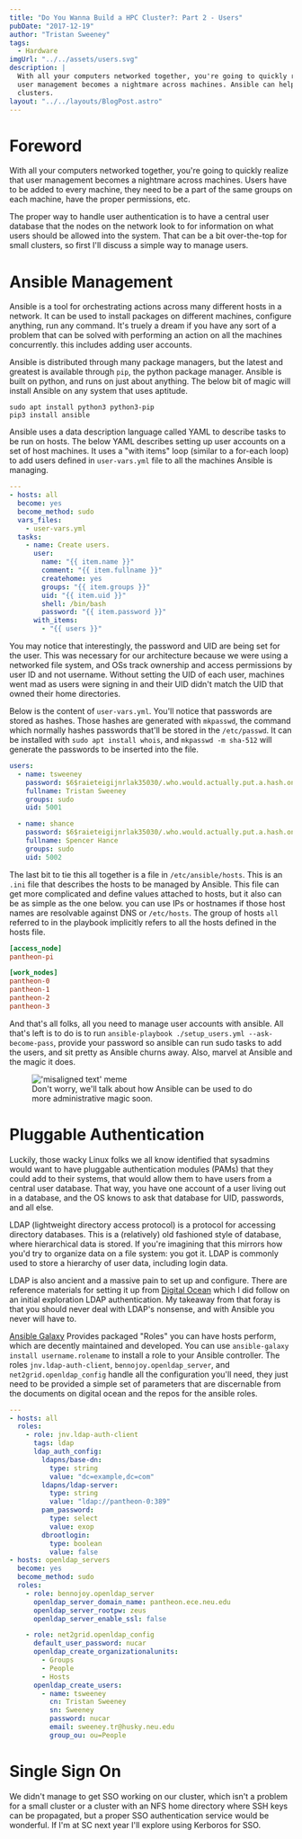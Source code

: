 ```yaml
---
title: "Do You Wanna Build a HPC Cluster?: Part 2 - Users"
pubDate: "2017-12-19"
author: "Tristan Sweeney"
tags:
  - Hardware
imgUrl: "../../assets/users.svg"
description: |
  With all your computers networked together, you're going to quickly realize that
  user management becomes a nightmare across machines. Ansible can help for small
  clusters.
layout: "../../layouts/BlogPost.astro"
---
```



# Foreword

With all your computers networked together, you're going to quickly realize that
user management becomes a nightmare across machines. Users have to be added to
every machine, they need to be a part of the same groups on each machine, have
the proper permissions, etc.

The proper way to handle user authentication is to have a central user database
that the nodes on the network look to for information on what users should be
allowed into the system. That can be a bit over-the-top for small clusters, so
first I'll discuss a simple way to manage users.

# Ansible Management

Ansible is a tool for orchestrating actions across many different hosts in a
network. It can be used to install packages on different machines, configure
anything, run any command. It's truely a dream if you have any sort of a problem
that can be solved with performing an action on all the machines concurrently.
this includes adding user accounts.

Ansible is distributed through many package managers, but the latest and
greatest is available through `pip`, the python package manager. Ansible is
built on python, and runs on just about anything. The below bit of magic will
install Ansible on any system that uses aptitude.

```
sudo apt install python3 python3-pip
pip3 install ansible
```

Ansible uses a data description language called YAML to describe tasks to be run
on hosts. The below YAML describes setting up user accounts on a set of host
machines. It uses a "with items" loop (similar to a for-each loop) to add users
defined in `user-vars.yml` file to all the machines Ansible is managing.

```yaml
---
- hosts: all
  become: yes
  become_method: sudo
  vars_files:
    - user-vars.yml
  tasks:
    - name: Create users.
      user:
        name: "{{ item.name }}"
        comment: "{{ item.fullname }}"
        createhome: yes
        groups: "{{ item.groups }}"
        uid: "{{ item.uid }}"
        shell: /bin/bash
        password: "{{ item.password }}"
      with_items:
        - "{{ users }}"
```

You may notice that interestingly, the password and UID are being set for the
user. This was necessary for our architecture because we were using a
networked file system, and OSs track ownership and access permissions by user
ID and not username. Without setting the UID of each user, machines went mad as
users were signing in and their UID didn't match the UID that owned their home
directories.

Below is the content of `user-vars.yml`. You'll notice that passwords are stored
as hashes. Those hashes are generated with `mkpasswd`, the command which
normally hashes passwords that'll be stored in the `/etc/passwd`. It can be
installed with `sudo apt install whois`, and `mkpasswd -m sha-512` will generate
the passwords to be inserted into the file.

```yaml
users:
  - name: tsweeney
    password: $6$raieteigijnrlak35030/.who.would.actually.put.a.hash.online.sgf
    fullname: Tristan Sweeney
    groups: sudo
    uid: 5001

  - name: shance
    password: $6$raieteigijnrlak35030/.who.would.actually.put.a.hash.online.sgf
    fullname: Spencer Hance
    groups: sudo
    uid: 5002
```

The last bit to tie this all together is a file in `/etc/ansible/hosts`. This is
an `.ini` file that describes the hosts to be managed by Ansible. This file can
get more complicated and define values attached to hosts, but it also can be as
simple as the one below. you can use IPs or hostnames if those host names are
resolvable against DNS or `/etc/hosts`. The group of hosts `all` referred to in
the playbook implicitly refers to all the hosts defined in the hosts file.

```ini
[access_node]
pantheon-pi

[work_nodes]
pantheon-0
pantheon-1
pantheon-2
pantheon-3
```

And that's all folks, all you need to manage user accounts with ansible. All
that's left is to do is to run `ansible-playbook ./setup_users.yml
--ask-become-pass`, provide your password so ansible can run sudo tasks to add
the users, and sit pretty as Ansible churns away. Also, marvel at Ansible and
the magic it does.

<figure>
  <Image src={"http://i.imgur.com/H45R5Js.gif"} alt="'misaligned text' meme" width={632} height={355.5} />

  <figcaption>
    Don't worry, we'll talk about how Ansible can be used to do more
    administrative magic soon.
  </figcaption>
</figure>

# Pluggable Authentication

Luckily, those wacky Linux folks we all know identified that sysadmins would
want to have pluggable authentication modules (PAMs) that they could add to
their systems, that would allow them to have users from a central user database.
That way, you have one account of a user living out in a database, and the OS
knows to ask that database for UID, passwords, and all else.

LDAP (lightweight directory access protocol) is a protocol for accessing
directory databases. This is a (relatively) old fashioned style of database,
where hierarchical data is stored. If you're imagining that this mirrors how
you'd try to organize data on a file system: you got it. LDAP is commonly used
to store a hierarchy of user data, including login data.

LDAP is also ancient and a massive pain to set up and configure. There are
reference materials for setting it up from [Digital Ocean](https://www.digitalocean.com/community/tutorials/how-to-authenticate-client-computers-using-ldap-on-an-ubuntu-12-04-vps)
which I did follow on an initial exploration LDAP authentication. My takeaway
from that foray is that you should never deal with LDAP's nonsense, and with
Ansible you never will have to.

[Ansible Galaxy](https://galaxy.ansible.com/) Provides packaged "Roles" you can
have hosts perform, which are decently maintained and developed. You can use
`ansible-galaxy install username.rolename` to install a role to your Ansible
controller. The roles `jnv.ldap-auth-client`, `bennojoy.openldap_server`,
and `net2grid.openldap_config` handle all the configuration you'll need, they
just need to be provided a simple set of parameters that are discernable from
the documents on digital ocean and the repos for the ansible roles.

```yaml
---
- hosts: all
  roles:
    - role: jnv.ldap-auth-client
      tags: ldap
      ldap_auth_config:
        ldapns/base-dn:
          type: string
          value: "dc=example,dc=com"
        ldapns/ldap-server:
          type: string
          value: "ldap://pantheon-0:389"
        pam_password:
          type: select
          value: exop
        dbrootlogin:
          type: boolean
          value: false
- hosts: openldap_servers
  become: yes
  become_method: sudo
  roles:
    - role: bennojoy.openldap_server
      openldap_server_domain_name: pantheon.ece.neu.edu
      openldap_server_rootpw: zeus
      openldap_server_enable_ssl: false

    - role: net2grid.openldap_config
      default_user_password: nucar
      openldap_create_organizationalunits:
        - Groups
        - People
        - Hosts
      openldap_create_users:
        - name: tsweeney
          cn: Tristan Sweeney
          sn: Sweeney
          password: nucar
          email: sweeney.tr@husky.neu.edu
          group_ou: ou=People
```

# Single Sign On

We didn't manage to get SSO working on our cluster, which isn't a problem for a
small cluster or a cluster with an NFS home directory where SSH keys can be
propagated, but a proper SSO authentication service would be wonderful. If I'm
at SC next year I'll explore using Kerboros for SSO.

